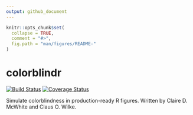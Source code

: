 ```yaml
---
output: github_document
---
```


<!-- README.md is generated from README.Rmd. Please edit that file -->

```r
knitr::opts_chunk$set(
  collapse = TRUE,
  comment = "#>",
  fig.path = "man/figures/README-"
)
```

# colorblindr

[![Build Status](https://travis-ci.org/clauswilke/colorblindr.svg?branch=master)](https://travis-ci.org/clauswilke/colorblindr)
[![Coverage Status](https://img.shields.io/codecov/c/github/clauswilke/colorblindr/master.svg)](https://codecov.io/github/clauswilke/colorblindr?branch=master)


Simulate colorblindness in production-ready R figures. Written by Claire D. McWhite and Claus O. Wilke.
